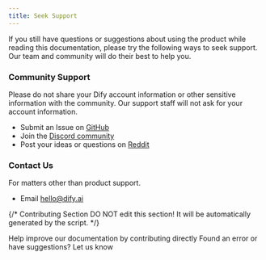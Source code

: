 ```yaml
---
title: Seek Support
---
```



If you still have questions or suggestions about using the product while reading this documentation, please try the following ways to seek support. Our team and community will do their best to help you.

### Community Support

<Info>
Please do not share your Dify account information or other sensitive information with the community. Our support staff will not ask for your account information.
</Info>

* Submit an Issue on [GitHub](https://github.com/langgenius/dify)
* Join the [Discord community](https://discord.gg/8Tpq4AcN9c)
* Post your ideas or questions on [Reddit](https://www.reddit.com/r/difyai/)

### Contact Us

For matters other than product support.

* Email [hello@dify.ai](mailto:hello@dify.ai)

{/*
Contributing Section
DO NOT edit this section!
It will be automatically generated by the script.
*/}

<CardGroup cols="2">
    <Card
        title="Edit this page"
        icon="pen-to-square"
        href="https://github.com/langgenius/dify-docs-mintlify/edit/main/en/community/support.mdx"
    >
        Help improve our documentation by contributing directly
    </Card>
    <Card
        title="Report an issue"
        icon="github"
        href="https://github.com/langgenius/dify-docs-mintlify/issues/new?title=Documentation%20Issue%3A%20&body=%23%23%20Issue%20Description%0A%3C%21--%20Please%20briefly%20describe%20the%20issue%20you%20found%20--%3E%0A%0A%23%23%20Page%20Link%0Ahttps%3A%2F%2Fgithub.com%2Flanggenius%2Fdify-docs-mintlify%2Fblob%2Fmain%2Fen/community%2Fsupport.mdx%0A%0A%23%23%20Suggested%20Changes%0A%3C%21--%20If%20you%20have%20specific%20suggestions%20for%20changes%2C%20please%20describe%20them%20here%20--%3E%0A%0A%3C%21--%20Thank%20you%20for%20helping%20improve%20our%20documentation%21%20--%3E"
    >
        Found an error or have suggestions? Let us know
    </Card>
</CardGroup>
